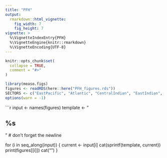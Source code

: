 ```yaml
---
title: "PFH"
output:
  rmarkdown::html_vignette:
    fig_width: 7
    fig_height: 7
vignette: >
  %\VignetteIndexEntry{PFH}
  %\VignetteEngine{knitr::rmarkdown}
  %\VignetteEncoding{UTF-8}
---
```


```r
knitr::opts_chunk$set(
  collapse = TRUE,
  comment = "#>"
)
```

```r
library(measo.figs)
figures <- readRDS(here::here("PFH_figures.rds"))
SECTORS <- c("EastPacific", "Atlantic", "CentralIndian", "EastIndian", "WestPacific")
options(warn = -1)
```


```r
input <- names(figures)
template <- "

## %s

" # don't forget the newline

for (i in seq_along(input)) {
  current <- input[i]
  cat(sprintf(template, current))
  print(figures[[i]])
  cat("\n\n\n")
}